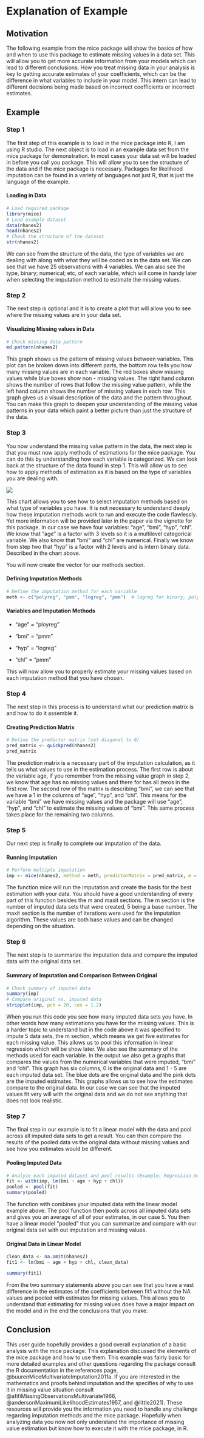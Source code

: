 # Explanation of Example {.unnumbered}

## Motivation

The following example from the mice package will show the basics of how and when to use this package to estimate missing values in a data set. This will allow you to get more accurate information from your models which can lead to different conclusions. How you treat missing data in your analysis is key to getting accurate estimates of your coefficients, which can be the difference in what variables to include in your model. This intern can lead to different decisions being made based on incorrect coefficients or incorrect estimates.

## Example

### Step 1

The first step of this example is to load in the mice package into R, I am using R studio. The next object is to load in an example data set from the mice package for demonstration. In most cases your data set will be loaded in before you call you package. This will allow you to see the structure of the data and if the mice package is necessary. Packages for likelihood imputation can be found in a variety of languages not just R, that is just the language of the example.

#### Loading in Data

```r
# Load required package
library(mice)
# Load example dataset
data(nhanes2)
head(nhanes2)
# Check the structure of the dataset
str(nhanes2)
```

We can see from the structure of the data, the type of variables we are dealing with along with what they will be coded as in the data set. We can see that we have 25 observations with 4 variables. We can also see the type, binary; numerical; etc, of each variable, which will come in handy later when selecting the imputation method to estimate the missing values.

### Step 2

The next step is optional and it is to create a plot that will allow you to see where the missing values are in your data set.

#### Visualizing Missing values in Data

```r
# Check missing data pattern
md.pattern(nhanes2)
```

This graph shows us the pattern of missing values between variables. This plot can be broken down into different parts, the bottom row tells you how many missing values are in each variable. The red boxes show missing values while blue boxes show non - missing values. The right hand column shows the number of rows that follow the missing value pattern, while the left hand column shows the number of missing values in each row. This graph gives us a visual description of the data and the pattern throughout. You can make this graph to deepen your understanding of the missing value patterns in your data which paint a better picture than just the structure of the data.

### Step 3

You now understand the missing value pattern in the data, the next step is that you must now apply methods of estimations for the mice package. You can do this by understanding how each variable is categorized. We can look back at the structure of the data found in step 1. This will allow us to see how to apply methods of estimation as it is based on the type of variables you are dealing with.

![](flow%20chart.png)

This chart allows you to see how to select imputation methods based on what type of variables you have. It is not necessary to understand deeply how these imputation methods work to run and execute the code flawlessly. Yet more information will be provided later in the paper via the vignette for this package. In our case we have four variables: "age", "bmi", "hyp", "chl". We know that "age" is a factor with 3 levels so it is a multilevel categorical variable. We also know that "bmi" and "chl" are numerical. Finally we know from step two that "hyp" is a factor with 2 levels and is intern binary data. Described in the chart above.

You will now create the vector for our methods section.

#### Defining Imputation Methods

```r
# Define the imputation method for each variable
meth <- c("polyreg", "pmm", "logreg", "pmm")  # logreg for binary, polyreg for categorical
```

#### Variables and Imputation Methods

-   "age" = "ployreg"

-   "bmi" = "pmm"

-   "hyp" = "logreg"

-   "chl" = "pmm"

This will now allow you to properly estimate your missing values based on each imputation method that you have chosen.

### Step 4

The next step in this process is to understand what our prediction matrix is and how to do it assemble it.

#### Creating Prediction Matrix

```r
# Define the predictor matrix (set diagonal to 0)
pred_matrix <- quickpred(nhanes2)
pred_matrix
```

The prediction matrix is a necessary part of the imputation calculation, as it tells us what values to use in the estimation process. The first row is about the variable age, if you remember from the missing value graph in step 2, we know that age has no missing values and there for has all zeros in the first row. The second row of the matrix is describing "bmi", we can see that we have a 1 in the columns of "age", "hyp", and "chl". This means for the variable "bmi" we have missing values and the package will use "age", "hyp", and "chl" to estimate the missing values of "bmi". This same process takes place for the remaining two columns.

### Step 5

Our next step is finally to complete our imputation of the data.

#### Running Imputation

```r
# Perform multiple imputation
imp <- mice(nhanes2, method = meth, predictorMatrix = pred_matrix, m = 5, maxit = 10)
```

The function mice will run the imputation and create the basis for the best estimation with your data. You should have a good understanding of every part of this function besides the m and maxit sections. The m section is the number of imputed data sets that were created, 5 being a base number. The maxit section is the number of iterations were used for the imputation algorithm. These values are both base values and can be changed depending on the situation.

### Step 6

The next step is to summarize the imputation data and compare the imputed data with the original data set.

#### Summary of Imputation and Comparison Between Original

```r
# Check summary of imputed data
summary(imp)
# Compare original vs. imputed data
stripplot(imp, pch = 20, cex = 1.2)

```

When you run this code you see how many imputed data sets you have. In other words how many estimations you have for the missing values. This is a harder topic to understand but in the code above it was specified to impute 5 data sets, the m section, which means we get five estimates for each missing value. This allows us to pool this information in linear regression which will be show later. We also see the summary of the methods used for each variable. In the output we also get a graphs that compares the values from the numerical variables that were imputed, "bmi" and "chl". This graph has six columns, 0 is the original data and 1 - 5 are each imputed data set. The blue dots are the original data and the pink dots are the imputed estimates. This graphs allows us to see how the estimates compare to the original data. In our case we can see that the imputed values fit very will with the original data and we do not see anything that does not look realistic.

### Step 7

The final step in our example is to fit a linear model with the data and pool across all imputed data sets to get a result. You can then compare the results of the pooled data vs the original data without missing values and see how you estimates would be different.

#### Pooling Imputed Data

```r
# Analyze each imputed dataset and pool results (Example: Regression model)
fit <- with(imp, lm(bmi ~ age + hyp + chl))
pooled <- pool(fit)
summary(pooled)
```

The function with combines your imputed data with the linear model example above. The pool function then pools across all imputed data sets and gives you an average of all of your estimates, in our case 5. You then have a linear model "pooled" that you can summarize and compare with our original data set with out imputation and missing values.

#### Original Data in Linear Model

```r
clean_data <- na.omit(nhanes2)
fit1 <- lm(bmi ~ age + hyp + chl, clean_data)

summary(fit1)
```

From the two summary statements above you can see that you have a vast difference in the estimates of the coefficients between fit1 without the NA values and pooled with estimates for missing values. This allows you to understand that estimating for missing values does have a major impact on the model and in the end the conclusions that you make.

## Conclusion

This user guide hopefully provides a good overall explanation of a basic analysis with the mice package. This explanation discussed the elements of the mice package and how to use them. This example was fairly basic for more detailed examples and other questions regarding the package consult the R documentation in the references page, @buurenMiceMultivariateImputation2011a. If you are interested in the mathematics and proofs behind imputation and the specifies of why to use it in missing value situation consult @afifiMissingObservationsMultivariate1966, @andersonMaximumLikelihoodEstimates1957, and @little2021). These resources will provide you the information you need to handle any challenge regarding imputation methods and the mice package. Hopefully when analyzing data you now not only understand the importance of missing value estimation but know how to execute it with the mice package, in R.
